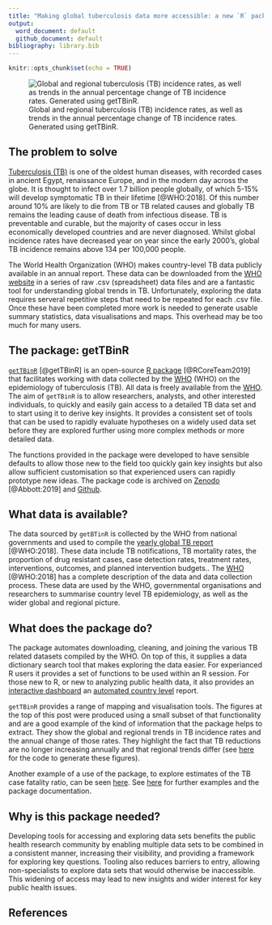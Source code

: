 ```yaml
---
title: "Making global tuberculosis data more accessible: a new `R` package"
output: 
  word_document: default
  github_document: default
bibliography: library.bib
---
```


```r
knitr::opts_chunk$set(echo = TRUE)
```

![Global and regional tuberculosis (TB) incidence rates, as well as trends in the annual percentage change of TB incidence rates. Generated using getTBinR.](https://raw.githubusercontent.com/seabbs/seabbs.github.io/sources/static/img/getTBinR/storyboard-6-0.png)

## The problem to solve

[Tuberculosis (TB)](https://www.who.int/tb) is one of the oldest human diseases, with recorded cases in ancient Egypt, renaissance Europe, and in the modern day across the globe. It is thought to infect over 1.7 billion people globally, of which 5-15% will develop symptomatic TB in their lifetime [@WHO:2018]. Of this number around 10% are likely to die from TB or TB related causes and globally TB remains the leading cause of death from infectious disease. TB is preventable and curable, but the majority of cases occur in less economically developed countries and are never diagnosed.  Whilst global incidence rates have decreased year on year since the early 2000’s, global TB incidence remains above 134 per 100,000 people.
  
The World Health Organization (WHO) makes country-level TB data publicly available in an annual report. These data can be downloaded from the [WHO website](https://www.who.int/tb/country/data/download/en/) in a series of raw .csv (spreadsheet) data files and are a fantastic tool for understanding global trends in TB. Unfortunately, exploring the data requires serveral repetitive steps that need to be repeated for each .csv file. Once these have been completed more work is needed to generate usable summary statistics, data visualisations and maps. This overhead may be too much for many users.

## The package: getTBinR

[`getTBinR`](https://doi.org/10.21105/joss.01260) [@getTBinR] is an open-source [R package](. https://www.R-project.org/) [@RCoreTeam2019] that facilitates working with data collected by the [WHO](https://www.who.int/tb/country/data/download/en/) (WHO) on the epidemiology of tuberculosis (TB). All data is freely available from the [WHO](https://www.who.int/tb/country/data/download/en/). The aim of `getTBinR` is to allow researchers, analysts, and other interested individuals, to quickly and easily gain access to a detailed TB data set and to start using it to derive key insights. It provides a consistent set of tools that can be used to rapidly evaluate hypotheses on a widely used data set before they are explored further using more complex methods or more detailed data.

The functions provided in the package were developed to have sensible defaults to allow those new to the field too quickly gain key insights but also allow sufficient customisation so that experienced users can rapidly prototype new ideas. The package code is archived on [Zenodo](https://doi.org/10.5281/zenodo.2547405) [@Abbott:2019]  and [Github](https://www.samabbott.co.uk/getTBinR/).

## What data is available?

The data sourced by `getBTinR` is collected by the WHO from national governments and used to compile the [yearly global TB report](https://www.who.int/tb/country/data/download/en/) [@WHO:2018]. These data include TB notifications, TB mortality rates, the proportion of drug resistant cases, case detection rates, treatment rates, interventions, outcomes, and planned intervention budgets.. The [WHO](https://www.who.int/tb/country/data/download/en/) [@WHO:2018] has a complete description of the data and data collection process. These data are used by the WHO, governmental organisations and researchers to summarise country level TB epidemiology, as well as the wider global and regional picture.

## What does the package do?

The package automates downloading, cleaning, and joining the various TB related datasets compiled by the WHO. On top of this, it supplies a data dictionary search tool that makes exploring the data easier. For experianced R users it provides a set of functions to be used within an R session. For those new to R, or new to analyzing public health data, it also provides an [interactive dashboard](https://www.samabbott.co.uk/getTBinR/reference/run_tb_dashboard.html)  an [automated country level](https://www.samabbott.co.uk/getTBinR/reference/render_country_report.html) report.

`getTBinR` provides a range of mapping and visualisation tools. The figures at the top of this post were produced using a small subset of that functionality and are a good example of the kind of information that the package helps to extract. They show the global and regional trends in TB incidence rates and the annual change of those rates. They highlight the fact that TB reductions are no longer increasing annually and that regional trends differ (see [here](https://www.samabbott.co.uk/post/gettbinr-6-0/) for the code to generate these figures). 

Another example of a use of the package, to explore estimates of the TB case fatality ratio, can be seen [here](https://www.samabbott.co.uk/post/est-cfr-gettbinr/). See [here](https://www.samabbott.co.uk/getTBinR/) for further examples and the package documentation. 

## Why is this package needed?

Developing tools for accessing and exploring data sets benefits the public health research community by enabling multiple data sets to be combined in a consistent manner, increasing their visibility, and providing a framework for exploring key questions. Tooling also reduces barriers to entry, allowing non-specialists to explore data sets that would otherwise be inaccessible. This widening of access may lead to new insights and wider interest for key public health issues.

## References